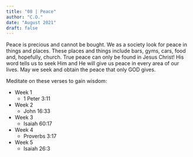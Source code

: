 ```yaml
---
title: "08 | Peace"
author: "C.O."
date: "August 2021"
draft: false
---
```


Peace is precious and cannot be bought. We as a society look for peace in things and places. These places and things include bars, gyms, cars, food and, hopefully, church. True peace can only be found in Jesus Christ! His word tells us to seek Him and He will give us peace in every area of our lives. May we seek and obtain the peace that only GOD gives.

Meditate on these verses to gain wisdom:

-   Week 1
    -   1 Peter 3:11
-   Week 2
    -   John 16:33
-   Week 3
    -   Isaiah 60:17
-   Week 4
    -   Proverbs 3:17
-   Week 5
    -   Isaiah 26:3